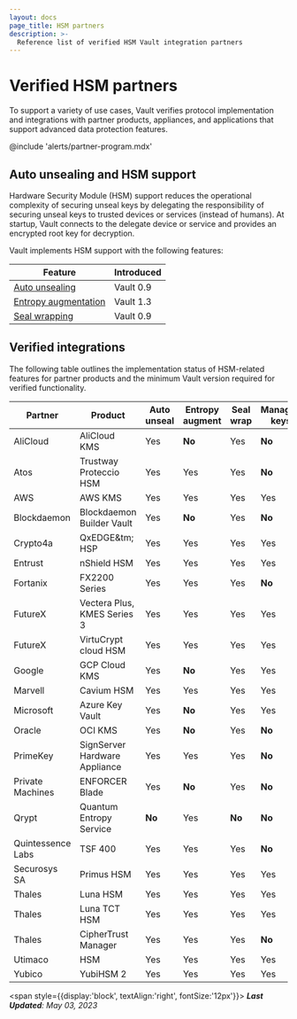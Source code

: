 ```yaml
---
layout: docs
page_title: HSM partners
description: >-
  Reference list of verified HSM Vault integration partners
---
```


# Verified HSM partners

To support a variety of use cases, Vault verifies protocol implementation and
integrations with partner products, appliances, and applications that support
advanced data protection features.

@include 'alerts/partner-program.mdx'

## Auto unsealing and HSM support

Hardware Security Module (HSM) support reduces the operational complexity of
securing unseal keys by delegating the responsibility of securing unseal keys to
trusted devices or services (instead of humans). At startup, Vault connects to
the delegate device or service and provides an encrypted root key for
decryption.

Vault implements HSM support with the following features:

Feature                                                              | Introduced
-------------------------------------------------------------------- | ----------
[Auto unsealing](/vault/docs/concepts/seal#auto-unseal)              | Vault 0.9
[Entropy augmentation](/vault/docs/enterprise/entropy-augmentation)  | Vault 1.3
[Seal wrapping](/vault/docs/enterprise/sealwrap)                     | Vault 0.9


## Verified integrations

The following table outlines the implementation status of HSM-related features
for partner products and the minimum Vault version required for verified
functionality.

| Partner           | Product                                | Auto unseal | Entropy augment | Seal wrap | Managed keys | Vault verified
| ----------------- | -------------------------------------- | ----------- | --------------- | --------- |------------- | -------------
| AliCloud          | AliCloud KMS                           | Yes         | **No**          | Yes       | **No**       | 0.11.2+
| Atos              | Trustway Proteccio HSM                 | Yes         | Yes             | Yes       | **No**       | 1.9+
| AWS               | AWS KMS                                | Yes         | Yes             | Yes       | Yes          | 0.9+
| Blockdaemon       | Blockdaemon Builder Vault              | Yes         | **No**          | Yes       | **No**       | 1.17.5+          
| Crypto4a          | QxEDGE&tm; HSP                         | Yes         | Yes             | Yes       | Yes          | 1.9+
| Entrust           | nShield HSM                            | Yes         | Yes             | Yes       | Yes          | 1.3+
| Fortanix          | FX2200 Series                          | Yes         | Yes             | Yes       | **No**       | 0.10+
| FutureX           | Vectera Plus, KMES Series 3            | Yes         | Yes             | Yes       | Yes          | 1.5+
| FutureX           | VirtuCrypt cloud HSM                   | Yes         | Yes             | Yes       | Yes          | 1.5+
| Google            | GCP Cloud KMS                          | Yes         | **No**          | Yes       | Yes          | 0.9+
| Marvell           | Cavium HSM                             | Yes         | Yes             | Yes       | Yes          | 1.11+
| Microsoft         | Azure Key Vault                        | Yes         | **No**          | Yes       | Yes          | 0.10.2+
| Oracle            | OCI KMS                                | Yes         | **No**          | Yes       | **No**       | 1.2.3+
| PrimeKey          | SignServer Hardware Appliance          | Yes         | Yes             | Yes       | **No**       | 1.6+
| Private Machines  | ENFORCER Blade                         | Yes         | **No**          | Yes       | **No**       | 1.17.3+
| Qrypt             | Quantum Entropy Service                | **No**      | Yes             | **No**    | **No**       | 1.11+
| Quintessence Labs | TSF  400                               | Yes         | Yes             | Yes       | **No**       | 1.4+
| Securosys SA      | Primus HSM                             | Yes         | Yes             | Yes       | Yes          | 1.7+
| Thales            | Luna HSM                               | Yes         | Yes             | Yes       | Yes          | 1.4+
| Thales            | Luna TCT HSM                           | Yes         | Yes             | Yes       | Yes          | 1.4+
| Thales            | CipherTrust Manager                    | Yes         | Yes             | Yes       | **No**       | 1.7+
| Utimaco           | HSM                                    | Yes         | Yes             | Yes       | Yes          | 1.4+
| Yubico            | YubiHSM 2                              | Yes         | Yes             | Yes       | Yes          | 1.17.2+
<span style={{display:'block', textAlign:'right', fontSize:'12px'}}>
  <em>
    <b>Last Updated</b>:
    May 03, 2023
  </em>
</span>
